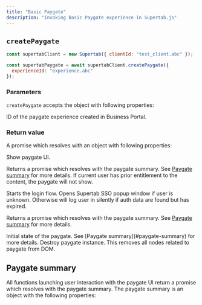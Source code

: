 ```yaml
---
title: "Basic Paygate"
description: "Invoking Basic Paygate experience in Supertab.js"
---
```



## `createPaygate`

```javascript
const supertabClient = new Supertab({ clientId: "test_client.abc" });

const supertabPaygate = await supertabClient.createPaygate({
  experienceId: "experience.abc"
});
```

### Parameters

`createPaygate` accepts the object with following properties:

<ParamField path="experienceId" type="string" required>
  ID of the paygate experience created in Business Portal.
</ParamField>

### Return value

A promise which resolves with an object with following properties:

<ResponseField name="show" type="function">
  Show paygate UI.

  Returns a promise which resolves with the paygate summary. See [Paygate summary](#paygate-summary) for more details.
  <Info>
    If current user has prior entitlement to the content, the paygate will not
    show.
  </Info>
</ResponseField>

<ResponseField name="logIn" type="function">
  Starts the login flow. Opens Supertab SSO popup window if user is unknown.
  Otherwise will log user in silently if auth data are found but has expired.

  Returns a promise which resolves with the paygate summary. See [Paygate summary](#paygate-summary) for more details.
</ResponseField>

<ResponseField name="initialState" type="object">
  Initial state of the paygate. See [Paygate summary](#paygate-summary) for more details.
</ResponseField>

<ResponseField name="destroy" type="function">
  Destroy paygate instance. This removes all nodes related to paygate from DOM.
</ResponseField>

## Paygate summary

All functions launching user interaction with the paygate UI return a promise which resolves with the paygate summary. The paygate summary is an object with the following properties:

<ExperienceStateSummary />
